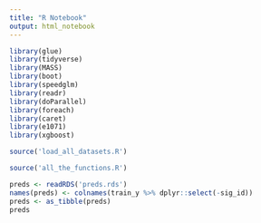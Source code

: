 ```yaml
---
title: "R Notebook"
output: html_notebook
---
```


```r
library(glue)
library(tidyverse) 
library(MASS)
library(boot)
library(speedglm)
library(readr)
library(doParallel)
library(foreach)
library(caret)
library(e1071)
library(xgboost)
```

```r
source('load_all_datasets.R')
```


```r
source('all_the_functions.R')
```


```r
preds <- readRDS('preds.rds')
names(preds) <- colnames(train_y %>% dplyr::select(-sig_id))
preds <- as_tibble(preds)
preds
```

































